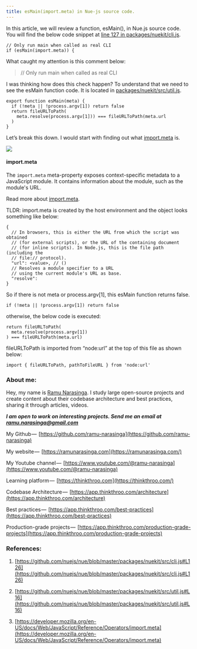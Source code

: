 ```yaml
---
title: esMain(import.meta) in Nue-js source code.
---
```


In this article, we will review a function, esMain(), in Nue.js source code. You will find the below code snippet at [line 127 in packages/nuekit/cli.js](https://github.com/nuejs/nue/blob/master/packages/nuekit/src/cli.js#L127).

```plaintext
// Only run main when called as real CLI
if (esMain(import.meta)) {
```

What caught my attention is this comment below:

> // Only run main when called as real CLI

I was thinking how does this check happen? To understand that we need to see the esMain function code. It is located in [packages/nuekit/src/util.js](https://github.com/nuejs/nue/blob/master/packages/nuekit/src/util.js#L16).

```plaintext
export function esMain(meta) {
  if (!meta || !process.argv[1]) return false
  return fileURLToPath(
    meta.resolve(process.argv[1])) === fileURLToPath(meta.url
  )
}
```

Let’s break this down. I would start with finding out what [import.meta](https://developer.mozilla.org/en-US/docs/Web/JavaScript/Reference/Operators/import.meta) is.

![](https://cdn-images-1.medium.com/max/1000/1*wbn68rKZuOICouiAFJEwdg.png)

#### import.meta

The `import.meta` meta-property exposes context-specific metadata to a JavaScript module. It contains information about the module, such as the module's URL.

Read more about [import.meta](https://developer.mozilla.org/en-US/docs/Web/JavaScript/Reference/Operators/import.meta).

TLDR: import.meta is created by the host environment and the object looks something like below:

```plaintext
{
  // In browsers, this is either the URL from which the script was obtained 
  // (for external scripts), or the URL of the containing document 
  // (for inline scripts). In Node.js, this is the file path (including the 
  // file:// protocol).
  "url": <value>, // ()
  // Resolves a module specifier to a URL 
  // using the current module's URL as base.
  "resolve": 
}
```

So if there is not meta or process.argv\[1\], this esMain function returns false.

```plaintext
if (!meta || !process.argv[1]) return false
```

otherwise, the below code is executed:

```plaintext
return fileURLToPath(
  meta.resolve(process.argv[1])
) === fileURLToPath(meta.url)
```

fileURLToPath is imported from “node:url” at the top of this file as shown below:

```plaintext
import { fileURLToPath, pathToFileURL } from 'node:url'
```

### About me:

Hey, my name is [Ramu Narasinga](https://ramunarasinga.com). I study large open-source projects and create content about their codebase architecture and best practices, sharing it through articles, videos.

***I am open to work on interesting projects. Send me an email at ramu.narasinga@gmail.com***

My Github —  [https://github.com/ramu-narasinga](https://github.com/ramu-narasinga)

My website —  [https://ramunarasinga.com](https://ramunarasinga.com/)

My Youtube channel —  [https://www.youtube.com/@ramu-narasinga](https://www.youtube.com/@ramu-narasinga)

Learning platform —  [https://thinkthroo.com](https://thinkthroo.com/)

Codebase Architecture —  [https://app.thinkthroo.com/architecture](https://app.thinkthroo.com/architecture)

Best practices —  [https://app.thinkthroo.com/best-practices](https://app.thinkthroo.com/best-practices)

Production-grade projects —  [https://app.thinkthroo.com/production-grade-projects](https://app.thinkthroo.com/production-grade-projects)

### References:

1. [https://github.com/nuejs/nue/blob/master/packages/nuekit/src/cli.js#L126](https://github.com/nuejs/nue/blob/master/packages/nuekit/src/cli.js#L126)
    
2. [https://github.com/nuejs/nue/blob/master/packages/nuekit/src/util.js#L16](https://github.com/nuejs/nue/blob/master/packages/nuekit/src/util.js#L16)
    
3. [https://developer.mozilla.org/en-US/docs/Web/JavaScript/Reference/Operators/import.meta](https://developer.mozilla.org/en-US/docs/Web/JavaScript/Reference/Operators/import.meta)